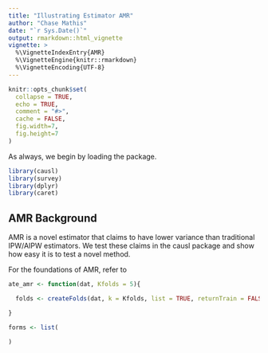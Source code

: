 ```yaml
---
title: "Illustrating Estimator AMR"
author: "Chase Mathis"
date: "`r Sys.Date()`"
output: rmarkdown::html_vignette
vignette: >
  %\VignetteIndexEntry{AMR}
  %\VignetteEngine{knitr::rmarkdown}
  %\VignetteEncoding{UTF-8}
---
```


```r
knitr::opts_chunk$set(
  collapse = TRUE,
  echo = TRUE,
  comment = "#>",
  cache = FALSE,
  fig.width=7, 
  fig.height=7
)
```

As always, we begin by loading the package.
```r
library(causl)
library(survey)
library(dplyr)
library(caret)
```

## AMR Background
AMR is a novel estimator that claims to have lower variance than traditional
IPW/AIPW estimators. We test these claims in the causl package and show how
easy it is to test a novel method.

For the foundations of AMR, refer to \cite{...} 

```r
ate_amr <- function(dat, Kfolds = 5){

  folds <- createFolds(dat, k = Kfolds, list = TRUE, returnTrain = FALSE)

}
```


```r
forms <- list(
  
)
```

